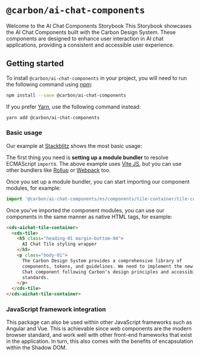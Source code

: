 
<Meta title="Introduction/Welcome" />

# `@carbon/ai-chat-components`

Welcome to the AI Chat Components Storybook
This Storybook showcases the AI Chat Components built with the Carbon Design System. These components are designed to enhance user interaction in AI chat applications, providing a consistent and accessible user experience.

<cds-inline-notification
  open
  kind="warning"
  title="Beta"
  subtitle="The Carbon AI Chat components are still stabilizing. Be sure to lock to an exact version until the 1.0.0 release of @carbon/ai-chat-components."
  low-contrast
  hide-close-button
/>

## Getting started

To install `@carbon/ai-chat-components` in your project, you will need to run the
following command using [npm](https://www.npmjs.com/):

```bash
npm install --save @carbon/ai-chat-components
```

If you prefer [Yarn](https://yarnpkg.com/en/), use the following command
instead:

```bash
yarn add @carbon/ai-chat-components
```

### Basic usage

Our example at [Stackblitz](#tbd) shows the most basic usage:

The first thing you need is **setting up a module bundler** to resolve ECMAScript `import`s. The above example uses [Vite JS](https://vite.dev/), but you can use other bundlers like [Rollup](https://rollupjs.org/) or [Webpack](https://webpack.js.org) too.

Once you set up a module bundler, you can start importing our component modules, for example:

```javascript
import '@carbon/ai-chat-components/es/components/tile-container/tile-container.js';
```

Once you've imported the component modules, you can use our components in the same manner as native HTML tags, for example:

```html
<cds-aichat-tile-container>
  <cds-tile>
    <h5 class="heading-01 margin-bottom-04">
      AI Chat Tile styling wrapper
    </h5>
    <p class="body-01">
      The Carbon Design System provides a comprehensive library of
      components, tokens, and guidelines. We need to implement the new AI
      Chat component following Carbon's design principles and accessibility
      standards.
    </p>
  </cds-tile>
</cds-aichat-tile-container>
```

### JavaScript framework integration

This package can also be used within other JavaScript frameworks such as Angular and
Vue. This is achievable since web components are the modern browser standard, and
work well with other front-end frameworks that exist in the application. In
turn, this also comes with the benefits of encapsulation within the Shadow DOM.
